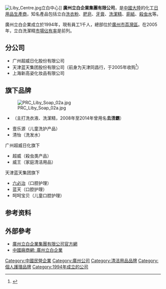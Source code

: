 {{Expand|time=2018-11-05T05:50:11+00:00}}
{{Infobox_Company
|company_name    = 廣州立白企業集團有限公司
|company_name_en = Guangzhou Liby Enterprise Group Co, Ltd
|company_logo   =
|company_slogan = 健康幸福每一家
|foundation     = 1994年
|location       = {{CHN}}[[广州市|广州市]]荔湾区陆居路2号立白中心
|key_people     = 
|industry       = 日化业
|sales = 
|profit =
|asset = 
|market_value = 
|num_employees  = 約1,000人
|products       = 洗涤用品、牙膏、纸品、化妆品
|revenue        =
|subsid = 
|homepage       = [http://www.liby.com.cn/ 廣州立白企業官網]
}}
[[File:Liby_Centre.jpg|thumb]]立白中心]]
'''廣州立白企業集團有限公司'''，是[[中國大陸|中國大陸]]的化工[[日用品|日用品]][[生產商|生產商]]，知名產品包括立白[[洗衣粉|洗衣粉]]、[[肥皂|肥皂]]、[[牙膏|牙膏]]、[[洗潔精|洗潔精]]、[[廁紙|廁紙]]、[[殺虫水|殺虫水]]等。

廣州立白企業成立於1994年，現有員工1千人，總部位於[[廣州市|廣州市]][[荔灣區|荔灣區]]。在2005年，立白洗潔精[[市場佔有率|市場佔有率]]是前列。

== 分公司 ==

*广州超威日化股份有限公司
*天津蓝天集团股份有限公司（前身为天津同昌行，于2005年收购<ref>{{cite news |author1=沈美 |title=陈凯旋：打破外资市场独大局面 立白誓做“最好的洗衣粉”-新华网 |url=http://www.xinhuanet.com/2018-09/03/c_1123372457.htm |accessdate=2019-07-14 |work=新华网 |date=2018-09-03}}</ref>）
*上海新高姿化妆品有限公司

== 旗下品牌 ==
[[File:PRC_Liby_Soap_02a.jpg|thumb]]
* {{link-en|好爸爸 (品牌)|Kispa (detergent)|好爸爸}} （主打洗衣液、洗潔精，2008年至2014年曾用名'''去渍霸'''）
* 壹乐源（儿童洗护产品）
* 清怡（洗发水）
;广州超威日化旗下
* 超威（殺虫类产品）
* 威王（家庭清洁用品）
;天津蓝天集团旗下
* [[六必治|六必治]]（口腔护理）
* 蓝天（口腔护理）
* 呵呵宝贝（儿童口腔护理）

== 参考资料 ==
{{reflist}}

==外部參考==
* [http://www.liby.com.cn/ 廣州立白企業集團有限公司官方網]
* [http://company.changshang.com/member/web/profile.aspx?id=73171 中國廠商網: 廣州立白企業]

[[Category:中國民營企業|Category:中國民營企業]]
[[Category:廣州公司|Category:廣州公司]]
[[Category:清洁用品品牌|Category:清洁用品品牌]]
[[Category:個人護理品牌|Category:個人護理品牌]]
[[Category:1994年成立的公司|Category:1994年成立的公司]]